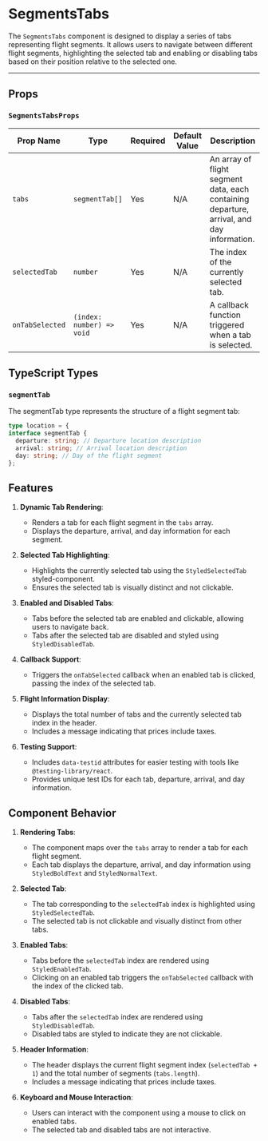  
 
<Meta of={SegmentsTabs} />
 
# SegmentsTabs

The `SegmentsTabs` component is designed to display a series of tabs representing flight segments. It allows users to navigate between different flight segments, highlighting the selected tab and enabling or disabling tabs based on their position relative to the selected one.

---

## Props

### `SegmentsTabsProps`

| Prop Name       | Type                      | Required | Default Value | Description                                                                               |
| --------------- | ------------------------- | -------- | ------------- | ----------------------------------------------------------------------------------------- |
| `tabs`          | `segmentTab[]`            | Yes      | N/A           | An array of flight segment data, each containing departure, arrival, and day information. |
| `selectedTab`   | `number`                  | Yes      | N/A           | The index of the currently selected tab.                                                  |
| `onTabSelected` | `(index: number) => void` | Yes      | N/A           | A callback function triggered when a tab is selected.                                     |

## TypeScript Types

### `segmentTab`

The segmentTab type represents the structure of a flight segment tab:

```typescript
type location = {
interface segmentTab {
  departure: string; // Departure location description
  arrival: string; // Arrival location description
  day: string; // Day of the flight segment
};
```

## Features

1. **Dynamic Tab Rendering**:

   - Renders a tab for each flight segment in the `tabs` array.
   - Displays the departure, arrival, and day information for each segment.

2. **Selected Tab Highlighting**:

   - Highlights the currently selected tab using the `StyledSelectedTab` styled-component.
   - Ensures the selected tab is visually distinct and not clickable.

3. **Enabled and Disabled Tabs**:

   - Tabs before the selected tab are enabled and clickable, allowing users to navigate back.
   - Tabs after the selected tab are disabled and styled using `StyledDisabledTab`.

4. **Callback Support**:

   - Triggers the `onTabSelected` callback when an enabled tab is clicked, passing the index of the selected tab.

5. **Flight Information Display**:

   - Displays the total number of tabs and the currently selected tab index in the header.
   - Includes a message indicating that prices include taxes.

6. **Testing Support**:
   - Includes `data-testid` attributes for easier testing with tools like `@testing-library/react`.
   - Provides unique test IDs for each tab, departure, arrival, and day information.

## Component Behavior

1. **Rendering Tabs**:

   - The component maps over the `tabs` array to render a tab for each flight segment.
   - Each tab displays the departure, arrival, and day information using `StyledBoldText` and `StyledNormalText`.

2. **Selected Tab**:

   - The tab corresponding to the `selectedTab` index is highlighted using `StyledSelectedTab`.
   - The selected tab is not clickable and visually distinct from other tabs.

3. **Enabled Tabs**:

   - Tabs before the `selectedTab` index are rendered using `StyledEnabledTab`.
   - Clicking on an enabled tab triggers the `onTabSelected` callback with the index of the clicked tab.

4. **Disabled Tabs**:

   - Tabs after the `selectedTab` index are rendered using `StyledDisabledTab`.
   - Disabled tabs are styled to indicate they are not clickable.

5. **Header Information**:

   - The header displays the current flight segment index (`selectedTab + 1`) and the total number of segments (`tabs.length`).
   - Includes a message indicating that prices include taxes.

6. **Keyboard and Mouse Interaction**:
   - Users can interact with the component using a mouse to click on enabled tabs.
   - The selected tab and disabled tabs are not interactive.
